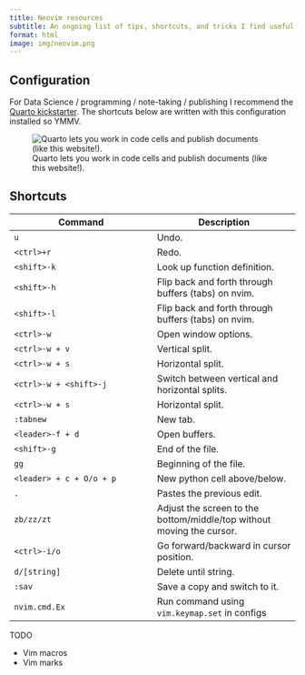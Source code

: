 ```yaml
---
title: Neovim resources
subtitle: An ongoing list of tips, shortcuts, and tricks I find useful to navigating the world of Neovim.
format: html
image: img/neovim.png
---
```


## Configuration

For Data Science / programming / note-taking / publishing I recommend the [Quarto kickstarter](https://github.com/jmbuhr/quarto-nvim-kickstarter). The shortcuts below are written with this configuration installed so YMMV.

![Quarto lets you work in code cells and publish documents (like this website!).](img/neovim.png)

## Shortcuts 

|Command|Description|
|---|---|
|`u`|Undo.|
|`<ctrl>+r`|Redo.|
|`<shift>-k`|Look up function definition.|
|`<shift>-h`|Flip back and forth through buffers (tabs) on nvim.|
|`<shift>-l`|Flip back and forth through buffers (tabs) on nvim.|
|`<ctrl>-w`|Open window options.|
|`<ctrl>-w + v`|Vertical split.|
|`<ctrl>-w + s`|Horizontal split.|
|`<ctrl>-w + <shift>-j`|Switch between vertical and horizontal splits.|
|`<ctrl>-w + s`|Horizontal split.|
|`:tabnew`|New tab.|
|`<leader>-f + d`|Open buffers.|
|`<shift>-g`|End of the file.|
|`gg`|Beginning of the file.|
|`<leader> + c + O/o + p`|New python cell above/below.|
|`.`|Pastes the previous edit.|
|`zb/zz/zt`|Adjust the screen to the bottom/middle/top without moving the cursor.|
|`<ctrl>-i/o`|Go forward/backward in cursor position.|
|`d/[string]`|Delete until string.|
|`:sav`|Save a copy and switch to it.|
|`nvim.cmd.Ex`|Run command using `vim.keymap.set` in configs|

TODO

- Vim macros
- Vim marks

